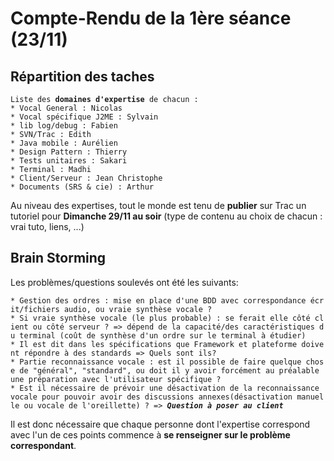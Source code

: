 = Compte-Rendu de la 1ère séance (23/11) =

== Répartition des taches ==

 Liste des '''domaines d'expertise''' de chacun :
 * Vocal General : Nicolas  
 * Vocal spécifique J2ME : Sylvain 
 * lib log/debug : Fabien 
 * SVN/Trac : Edith 
 * Java mobile : Aurélien 
 * Design Pattern : Thierry 
 * Tests unitaires : Sakari 
 * Terminal : Madhi 
 * Client/Serveur : Jean Christophe 
 * Documents (SRS & cie) : Arthur 

Au niveau des expertises, tout le monde est tenu de '''publier''' sur Trac un tutoriel pour '''Dimanche 29/11 au soir''' 
(type de contenu au choix de chacun : vrai tuto, liens, ...)



== Brain Storming ==

Les problèmes/questions soulevés ont été les suivants: 
 * Gestion des ordres : mise en place d'une BDD avec correspondance écrit/fichiers audio, ou vraie synthèse vocale ? 
 * Si vraie synthèse vocale (le plus probable) : se ferait elle côté client ou côté serveur ? => dépend de la capacité/des caractéristiques du terminal (coût de synthèse d'un ordre sur le terminal à étudier) 
 * Il est dit dans les spécifications que Framework et plateforme doivent répondre à des standards => Quels sont ils? 
 * Partie reconnaissance vocale : est il possible de faire quelque chose de "général", "standard", ou doit il y avoir forcément au préalable une préparation avec l'utilisateur spécifique ? 
 * Est il nécessaire de prévoir une désactivation de la reconnaissance vocale pour pouvoir avoir des discussions annexes(désactivation manuelle ou vocale de l'oreillette) ? => '''''Question à poser au client''''' 

Il est donc nécessaire que chaque personne dont l'expertise correspond avec l'un de ces points commence à '''se renseigner 
sur le problème correspondant'''.